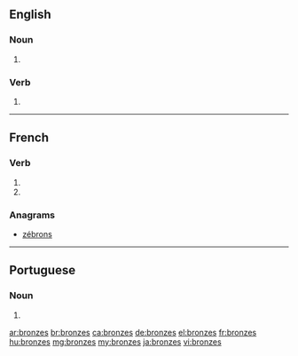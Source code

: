 {{also|bronzés}}
==English==

===Noun===
{{head|en|plural}}

# {{plural of|bronze|lang=en}}

===Verb===
{{head|en|verb form}}

# {{en-third-person singular of|bronze}}

----

==French==

===Verb===
{{fr-verb-form}}

# {{inflection of|bronzer||2|s|pres|indc|lang=fr}}
# {{inflection of|bronzer||2|s|pres|subj|lang=fr}}

===Anagrams===
* [[zébrons#French|zébrons]]

----

==Portuguese==

===Noun===
{{head|pt|plural}} {{g|m}}

# {{plural of|bronze|lang=pt}}

[[ar:bronzes]]
[[br:bronzes]]
[[ca:bronzes]]
[[de:bronzes]]
[[el:bronzes]]
[[fr:bronzes]]
[[hu:bronzes]]
[[mg:bronzes]]
[[my:bronzes]]
[[ja:bronzes]]
[[vi:bronzes]]